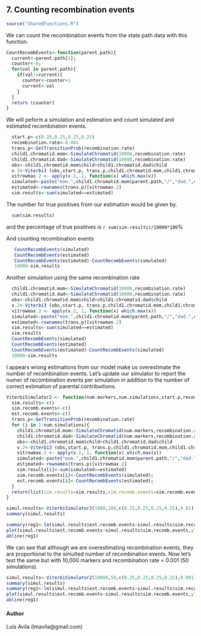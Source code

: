 7. Counting recombination events
----------------------------------
```r

source("SharedFunctions.R")

```
We can count the recombination events from the state path data with this function.
```r
CountRecombEvents<-function(parent.path){
  current<-parent.path[1];
  counter<-0;
  for(val in parent.path){
    if(val!=current){
      counter<-counter+1
      current<-val
    }
  }
  return (counter)
}

```
We will peform a simulation and estimation and count simulated and estimated recombination events.
```r
  start.p<-c(0.25,0.25,0.25,0.25)
  recombination.rate<-0.001
  trans.p<-GetTransitionProb(recombination.rate)
  child1.chromatid.mom<-SimulateChromatid(10000,recombination.rate) 
  child1.chromatid.dad<-SimulateChromatid(10000,recombination.rate)
  obs<-child1.chromatid.mom$child+child1.chromatid.dad$child
  v.2<-Viterbi3 (obs,start.p, trans.p,child1.chromatid.mom,child1.chromatid.dad)
  vitrowmax.2 <- apply(v.2, 1, function(x) which.max(x))
  simulated<-paste("mom.",child1.chromatid.mom$parent.path,"/","dad.",child1.chromatid.dad$parent.path,sep="")
  estimated<-rownames(trans.p)[vitrowmax.2]
  sim.results<-sum(simulated==estimated)
```
The number for true positives from our estimation would be given by. 
```r
  sum(sim.results)
```
and the percentage of true positives is `r sum(sim.results)/10000*100`%

And counting recombination events
```r
   CountRecombEvents(simulated)
   CountRecombEvents(estimated)
   CountRecombEvents(estimated)-CountRecombEvents(simulated)
   10000-sim.results
```
Another simulation using the same recombination rate
```r
  child1.chromatid.mom<-SimulateChromatid(10000,recombination.rate) 
  child1.chromatid.dad<-SimulateChromatid(10000,recombination.rate)
  obs<-child1.chromatid.mom$child+child1.chromatid.dad$child
  v.2<-Viterbi3 (obs,start.p, trans.p,child1.chromatid.mom,child1.chromatid.dad)
  vitrowmax.2 <- apply(v.2, 1, function(x) which.max(x))
  simulated<-paste("mom.",child1.chromatid.mom$parent.path,"/","dad.",child1.chromatid.dad$parent.path,sep="")
  estimated<-rownames(trans.p)[vitrowmax.2]
  sim.results<-sum(simulated==estimated)
  sim.results
  CountRecombEvents(simulated)
  CountRecombEvents(estimated)
  CountRecombEvents(estimated)-CountRecombEvents(simulated)
  10000-sim.results
```
I appears wrong estimations from our model make us overestimate the number of recombination events.
Let's update our simulator to report the numer of recombination events per simulation in 
addition to the number of correct estimation of parental contribuitions.
```r
ViterbiSimulator2 <- function(num.markers,num.simulations,start.p,recombination.rate){ 
  sim.results<-c()
  sim.recomb.events<-c()
  est.recomb.events<-c()
  trans.p<-GetTransitionProb(recombination.rate)
  for (i in 1:num.simulations){
    child1.chromatid.mom<-SimulateChromatid(num.markers,recombination.rate) #100 markers
    child1.chromatid.dad<-SimulateChromatid(num.markers,recombination.rate)
    obs<-child1.chromatid.mom$child+child1.chromatid.dad$child
    v.2<-Viterbi3 (obs,start.p, trans.p,child1.chromatid.mom,child1.chromatid.dad)
    vitrowmax.2 <- apply(v.2, 1, function(x) which.max(x))
    simulated<-paste("mom.",child1.chromatid.mom$parent.path,"/","dad.",child1.chromatid.dad$parent.path,sep="")
    estimated<-rownames(trans.p)[vitrowmax.2]
    sim.results[i]<-sum(simulated==estimated)
    sim.recomb.events[i]<-CountRecombEvents(simulated);
    est.recomb.events[i]<-CountRecombEvents(estimated);
  }
  return(list(sim.results=sim.results,sim.recomb.events=sim.recomb.events,est.recomb.events=est.recomb.events))
}  

simul.results<-ViterbiSimulator2(1000,100,c(0.25,0.25,0.25,0.25),0.01)
summary(simul.results)

summary(reg1<-lm(simul.results$est.recomb.events~simul.results$sim.recomb.events))
plot(simul.results$est.recomb.events~simul.results$sim.recomb.events,ylab="estimated",xlab="simulated",main="Number of recombination events\n1000 loci, r=0.01")
abline(reg1)


```

We can see that although we are overestimating recombination events, they are proportional to the simulted number of recombination events.
Now let's test the same but with 10,000 markers and recombination rate = 0.001 (50 simulations).

```r
simul.results<-ViterbiSimulator2(10000,50,c(0.25,0.25,0.25,0.25),0.001)
summary(simul.results)
summary(reg1<-lm(simul.results$est.recomb.events~simul.results$sim.recomb.events))
plot(simul.results$est.recomb.events~simul.results$sim.recomb.events,ylab="estimated",xlab="simulated",main="Number of recombination events\n10,000 loci, r=0.001")
abline(reg1)
```

#### Author
Luis Avila (lmavila@gmail.com)